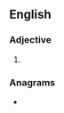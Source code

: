 ==English==

===Adjective===
{{head|en|superlative adjective}}

# {{en-superlative of|aery}}

===Anagrams===
* {{anagrams|en|a=aeeirst|seriate}}